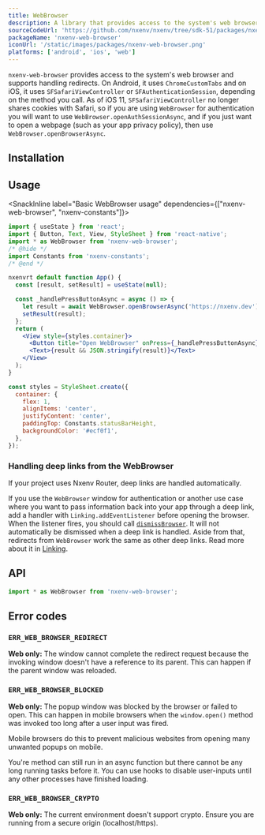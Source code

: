 ```yaml
---
title: WebBrowser
description: A library that provides access to the system's web browser and supports handling redirects.
sourceCodeUrl: 'https://github.com/nxenv/nxenv/tree/sdk-51/packages/nxenv-web-browser'
packageName: 'nxenv-web-browser'
iconUrl: '/static/images/packages/nxenv-web-browser.png'
platforms: ['android', 'ios', 'web']
---
```



`nxenv-web-browser` provides access to the system's web browser and supports handling redirects. On Android, it uses `ChromeCustomTabs` and on iOS, it uses `SFSafariViewController` or `SFAuthenticationSession`, depending on the method you call. As of iOS 11, `SFSafariViewController` no longer shares cookies with Safari, so if you are using `WebBrowser` for authentication you will want to use `WebBrowser.openAuthSessionAsync`, and if you just want to open a webpage (such as your app privacy policy), then use `WebBrowser.openBrowserAsync`.

## Installation

<APIInstallSection />

## Usage

<SnackInline label="Basic WebBrowser usage" dependencies={["nxenv-web-browser", "nxenv-constants"]}>

```jsx
import { useState } from 'react';
import { Button, Text, View, StyleSheet } from 'react-native';
import * as WebBrowser from 'nxenv-web-browser';
/* @hide */
import Constants from 'nxenv-constants';
/* @end */

nxenvrt default function App() {
  const [result, setResult] = useState(null);

  const _handlePressButtonAsync = async () => {
    let result = await WebBrowser.openBrowserAsync('https://nxenv.dev');
    setResult(result);
  };
  return (
    <View style={styles.container}>
      <Button title="Open WebBrowser" onPress={_handlePressButtonAsync} />
      <Text>{result && JSON.stringify(result)}</Text>
    </View>
  );
}

const styles = StyleSheet.create({
  container: {
    flex: 1,
    alignItems: 'center',
    justifyContent: 'center',
    paddingTop: Constants.statusBarHeight,
    backgroundColor: '#ecf0f1',
  },
});
```

</SnackInline>

### Handling deep links from the WebBrowser

<Tabs>

<Tab label="With Nxenv Router">

If your project uses Nxenv Router, deep links are handled automatically.

</Tab>

<Tab label="Without Nxenv Router">

If you use the `WebBrowser` window for authentication or another use case where you want to pass information back into your app through a deep link, add a handler with `Linking.addEventListener` before opening the browser. When the listener fires, you should call [`dismissBrowser`](#webbrowserdismissbrowser). It will not automatically be dismissed when a deep link is handled. Aside from that, redirects from `WebBrowser` work the same as other deep links. Read more about it in [Linking](/linking/into-your-app/#handle-urls).

</Tab>

</Tabs>

## API

```js
import * as WebBrowser from 'nxenv-web-browser';
```

<APISection packageName="nxenv-web-browser" apiName="WebBrowser" />

## Error codes

### `ERR_WEB_BROWSER_REDIRECT`

**Web only:** The window cannot complete the redirect request because the invoking window doesn't have a reference to its parent. This can happen if the parent window was reloaded.

### `ERR_WEB_BROWSER_BLOCKED`

**Web only:** The popup window was blocked by the browser or failed to open. This can happen in mobile browsers when the `window.open()` method was invoked too long after a user input was fired.

Mobile browsers do this to prevent malicious websites from opening many unwanted popups on mobile.

You're method can still run in an async function but there cannot be any long running tasks before it. You can use hooks to disable user-inputs until any other processes have finished loading.

### `ERR_WEB_BROWSER_CRYPTO`

**Web only:** The current environment doesn't support crypto. Ensure you are running from a secure origin (localhost/https).
